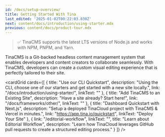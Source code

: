 ```yaml
---
id: /docs/setup-overview/
title: Getting Started With Tina
last_edited: '2025-01-02T00:22:03.830Z'
next: content/docs/introduction/using-starter.mdx
previous: content/docs/product-tour.mdx
---
```


> ✅ TinaCMS supports the latest LTS versions of Node.js and works with NPM, PNPM, and Yarn.

TinaCMS is a Git-backed headless content management system that enables developers and content creators to collaborate seamlessly. With TinaCMS, developers can create a custom visual editing experience that is perfectly tailored to their site.

<cardGrid
  cards={[
    {
      title: "Use our CLI Quickstart",
      description:
        "Using the CLI, choose one of our starters and get started with a new site locally.",
      link: "/docs/introduction/using-starter/",
      linkText: ""
    },
    {
      title: "Add TinaCMS to an Existing Site",
      description: "Have a site already? Start here!",
      link: "/docs/frameworks/other/",
      linkText: ""
    },
    {
      title: "Dashboard Quickstart with Next.js",
      description:
        "Setup a deployed TinaCloud project with TinaCMS & Vercel in minutes.",
      link: "https://app.tina.io/quickstart",
      linkText: "Deploy Your Site"
    },
    {
      link: "/editorial-workflow",
      linkText: "",
      title: "Learn about Editorial Workflow",
      description:
        "Learn how TinaCloud leverages GitHub pull requests to create a structured editing process."
    }
  ]}
/>
